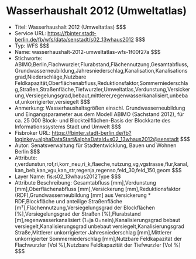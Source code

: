 # Wasserhaushalt 2012 (Umweltatlas)
- Titel: Wasserhaushalt 2012 (Umweltatlas) $$$
- Service URL: https://fbinter.stadt-berlin.de/fb/wfs/data/senstadt/s02_13whaus2012 $$$
- Typ: WFS $$$
- Name: wasserhaushalt-2012-umweltatlas-wfs-1f00f27a $$$
- Stichworte: ABIMO,Berlin,Flachwurzler,Flurabstand,Flächennutzung,Gesamtabfluss,Grundwasserneubildung,Jahresniederschlag,Kanalisation,Kanalisationsgrad,Niederschläge,Nutzbare Feldkapazität,Oberflächenabfluss,Reduktionsfaktor,Sommerniederschlag,Straßen,Straßenfläche,Tiefwurzler,Umweltatlas,Verdunstung,Versickerung,Versiegelungsgrad,bebaut,mittlerer,regenwasserkanalisiert,unbebaut,unkorrigierter,versiegelt $$$
- Anmerkung: Wasserhaushaltsgrößen einschl. Grundwasserneubildung und Eingangsparameter aus dem Modell ABIMO (Sachstand 2012), für ca. 25 000 Block- und Blockteilflächen-Basis der Blockkarte des Informationssystems Stadt und Umwelt $$$
- Fisbroker URL: https://fbinter.stadt-berlin.de/fb?loginkey=alphaDataStart&alphaDataId=s02_13whaus2012@senstadt $$$
- Autor: Senatsverwaltung für Stadtentwicklung, Bauen und Wohnen Berlin $$$
- Attribute: r,verdunstun,rof,ri,korr_neu,ri_k,flaeche,nutzung,vg,vgstrasse,flur,kanal,kan_beb,kan_vgu,kan_str,regenja,regenso,feld_30,feld_150,geom $$$
- Layer Name: fis:s02_13whaus2012Type $$$
- Attribute Beschreibung: Gesamtabfluss [mm],Verdunstung [mm],Oberflächenabfluss [mm],Versickerung [mm],Reduktionsfaktor (RDF),Grundwasserneubildung [mm] aus Versickerung * RDF,Blockfläche und anteilige Straßenfläche [m²],Flächennutzung,Versiegelungsgrad der Blockflächen [%],Versiegelungsgrad der Straßen [%],Flurabstand [m],regenwasserkanalisiert (1=ja 0=nein),Kanalisierungsgrad bebaut versiegelt,Kanalisierungsgrad unbebaut versiegelt,Kanalisierungsgrad Straße,Mittlerer unkorrigierter Jahresniederschlag [mm],Mittlerer unkorrigierter Sommerniederschlag [mm],Nutzbare Feldkapazität der Flachwurzler [Vol %],Nutzbare Feldkapazität der Tiefwurzler [Vol %] $$$
